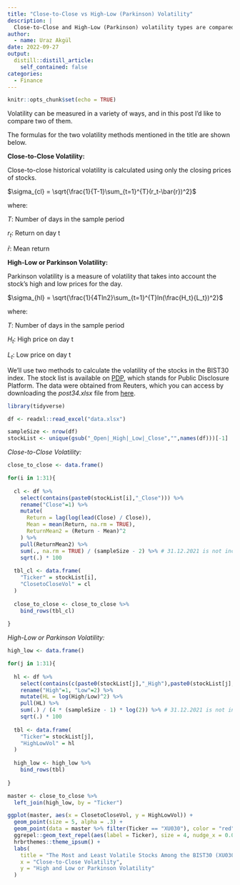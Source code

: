 ```yaml
---
title: "Close-to-Close vs High-Low (Parkinson) Volatility"
description: |
  Close-to-Close and High-Low (Parkinson) volatility types are compared.
author:
  - name: Uraz Akgül
date: 2022-09-27
output:
  distill::distill_article:
    self_contained: false
categories:
  - Finance
---
```


```r
knitr::opts_chunk$set(echo = TRUE)
```

Volatility can be measured in a variety of ways, and in this post I'd like to compare two of them.

The formulas for the two volatility methods mentioned in the title are shown below.

**Close-to-Close Volatility:**

Close-to-close historical volatility is calculated using only the closing prices of stocks.

$\sigma_{cl} = \sqrt{\frac{1}{T-1}\sum_{t=1}^{T}(r_t-\bar{r})^2}$

where:

$T:$ Number of days in the sample period

$r_t:$ Return on day t

$\bar{r}:$ Mean return

**High-Low or Parkinson Volatility:**

Parkinson volatility is a measure of volatility that takes into account the stock's high and low prices for the day.

$\sigma_{hl} = \sqrt{\frac{1}{4Tln2}\sum_{t=1}^{T}ln(\frac{H_t}{L_t})^2}$

where:

$T:$ Number of days in the sample period

$H_t:$ High price on day t

$L_t:$ Low price on day t

We'll use two methods to calculate the volatility of the stocks in the BIST30 index. The stock list is available on [PDP](https://www.kap.org.tr/en/Endeksler), which stands for Public Disclosure Platform. The data were obtained from Reuters, which you can access by downloading the *post34.xlsx* file from [here](https://github.com/urazakgul/rblog/tree/main/data).

```r

library(tidyverse)

```

```r

df <- readxl::read_excel("data.xlsx")

sampleSize <- nrow(df)
stockList <- unique(gsub("_Open|_High|_Low|_Close","",names(df)))[-1]

```

*Close-to-Close Volatility:*

```r

close_to_close <- data.frame()

for(i in 1:31){
  
  cl <- df %>% 
    select(contains(paste0(stockList[i],"_Close"))) %>% 
    rename("Close"=1) %>% 
    mutate(
      Return = lag(log(lead(Close) / Close)),
      Mean = mean(Return, na.rm = TRUE),
      ReturnMean2 = (Return - Mean)^2
    ) %>% 
    pull(ReturnMean2) %>% 
    sum(., na.rm = TRUE) / (sampleSize - 2) %>% # 31.12.2021 is not included & T - 1 = T - 2
    sqrt(.) * 100
  
  tbl_cl <- data.frame(
    "Ticker" = stockList[i],
    "ClosetoCloseVol" = cl
  )
  
  close_to_close <- close_to_close %>% 
    bind_rows(tbl_cl)
    
}

```

*High-Low or Parkinson Volatility:*

```r

high_low <- data.frame()

for(j in 1:31){
  
  hl <- df %>% 
    select(contains(c(paste0(stockList[j],"_High"),paste0(stockList[j],"_Low")))) %>% 
    rename("High"=1, "Low"=2) %>% 
    mutate(HL = log(High/Low)^2) %>% 
    pull(HL) %>% 
    sum(.) / (4 * (sampleSize - 1) * log(2)) %>% # 31.12.2021 is not included = T - 1
    sqrt(.) * 100
  
  tbl <- data.frame(
    "Ticker"= stockList[j],
    "HighLowVol" = hl
  )
  
  high_low <- high_low %>% 
    bind_rows(tbl)
  
}

```

```r

master <- close_to_close %>% 
  left_join(high_low, by = "Ticker")

```

```r

ggplot(master, aes(x = ClosetoCloseVol, y = HighLowVol)) +
  geom_point(size = 5, alpha = .3) + 
  geom_point(data = master %>% filter(Ticker == "XU030"), color = "red", size = 5) +
  ggrepel::geom_text_repel(aes(label = Ticker), size = 4, nudge_x = 0.05) +
  hrbrthemes::theme_ipsum() +
  labs(
    title = "The Most and Least Volatile Stocks Among the BIST30 (XU030)",
    x = "Close-to-Close Volatility",
    y = "High and Low or Parkinson Volatility"
  )

```